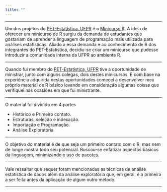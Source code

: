 ```yaml
---
title: ""
---
```


---


Um dos projetos do [PET-Estatística, UFPR](https://pet-estatistica.github.io/site/) é o [Minicurso R](https://pet-estatistica.github.io/site/minicurso_r/). A ideia de oferecer um minicurso de R surgiu da demanda de estudantes que gostariam de aprender a linguagem de programação mais utilizada para análises estatísticas. Aliado a essa demanda e ao conhecimento de R dos integrantes do PET-Estatística, decidiu-se criar um minicurso que pudesse introduzir a comunidade interna da UFPR ao ambiente R.

---

Quando fui membro do [PET-Estatística, UFPR](https://pet-estatistica.github.io/site/) tive a oportunidade de ministrar, junto com alguns colegas, dois destes minicursos. E com base na experiência adquirida nestas oportunidades comecei a desenvolver meu próprio material de R básico levando em consideração algumas coisas que verifiquei nas ocasiões em que fui ministrante.

---

O material foi dividido em 4 partes

 - Histórico e Primeiro contato.
 - Estruturas, seleção e indexação.
 - Importação e Programação.
 - Análise Exploratória.
 
---

O objetivo do material é de que seja um primeiro contato com o R, mas nem de longe mostra todo seu potencial. Buscou-se enfatizar aspectos básicos da linguagem, minimizando o uso de pacotes.

---

Vale ressaltar que sequer foram mencionadas as técnicas de análise estatística de dados além da análise exploratória que, em geral, é a primeira a ser feita antes da aplicação de algum outro método. 

---

